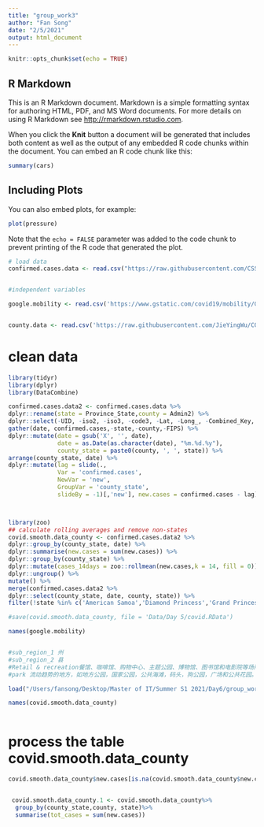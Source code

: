 ```yaml
---
title: "group_work3"
author: "Fan Song"
date: "2/5/2021"
output: html_document
---
```


```r
knitr::opts_chunk$set(echo = TRUE)
```

## R Markdown

This is an R Markdown document. Markdown is a simple formatting syntax for authoring HTML, PDF, and MS Word documents. For more details on using R Markdown see <http://rmarkdown.rstudio.com>.

When you click the **Knit** button a document will be generated that includes both content as well as the output of any embedded R code chunks within the document. You can embed an R code chunk like this:

```r
summary(cars)
```

## Including Plots

You can also embed plots, for example:

```r
plot(pressure)
```

Note that the `echo = FALSE` parameter was added to the code chunk to prevent printing of the R code that generated the plot.


```r
# load data
confirmed.cases.data <- read.csv("https://raw.githubusercontent.com/CSSEGISandData/COVID-19/master/csse_covid_19_data/csse_covid_19_time_series/time_series_covid19_confirmed_US.csv")


#independent variables

google.mobility <- read.csv('https://www.gstatic.com/covid19/mobility/Global_Mobility_Report.csv?cachebust=722f3143b586a83f') %>%filter(country_region == 'United States')


county.data <- read.csv('https://raw.githubusercontent.com/JieYingWu/COVID-19_US_County-level_Summaries/master/data/counties.csv')
```


# clean data
```r
library(tidyr)
library(dplyr)
library(DataCombine)

confirmed.cases.data2 <- confirmed.cases.data %>%
dplyr::rename(state = Province_State,county = Admin2) %>%
dplyr::select(-UID, -iso2, -iso3, -code3, -Lat, -Long_, -Combined_Key, -Country_Region) %>%
gather(date, confirmed.cases,-state,-county,-FIPS) %>%
dplyr::mutate(date = gsub('X', '', date),
              date = as.Date(as.character(date), "%m.%d.%y"),
              county_state = paste0(county, ', ', state)) %>%
arrange(county_state, date) %>%
dplyr::mutate(lag = slide(.,
              Var = 'confirmed.cases',
              NewVar = 'new',
              GroupVar = 'county_state',
              slideBy = -1)[,'new'], new.cases = confirmed.cases - lag)




```
```r

library(zoo)
## calculate rolling averages and remove non-states
covid.smooth.data_county <- confirmed.cases.data2 %>%
dplyr::group_by(county_state, date) %>%
dplyr::summarise(new.cases = sum(new.cases)) %>%
dplyr::group_by(county_state) %>%
dplyr::mutate(cases_14days = zoo::rollmean(new.cases,k = 14, fill = 0)) %>%
dplyr::ungroup() %>%
mutate() %>%
merge(confirmed.cases.data2 %>%
dplyr::select(county_state, date, county, state)) %>%
filter(!state %in% c('American Samoa','Diamond Princess','Grand Princess','Guam','Northern Mariana Islands','Puerto Rico','Virgin Islands'))

#save(covid.smooth.data_county, file = 'Data/Day 5/covid.RData')
```

```r
names(google.mobility)


#sub_region_1 州
#sub_region_2 县
#Retail & recreation餐馆、咖啡馆、购物中心、主题公园、博物馆、图书馆和电影院等场所的流动趋势。
#park 流动趋势的地方，如地方公园，国家公园，公共海滩，码头，狗公园，广场和公共花园。
```


```r


load("/Users/fansong/Desktop/Master of IT/Summer S1 2021/Day6/group_work3/Untitled.Rdata")
```

```r
names(covid.smooth.data_county)



```

# process the table covid.smooth.data_county
```r


covid.smooth.data_county$new.cases[is.na(covid.smooth.data_county$new.cases)] <- 0


 covid.smooth.data_county.1 <- covid.smooth.data_county%>%
  group_by(county_state,county, state)%>%
  summarise(tot_cases = sum(new.cases))

 

```
```r

```

